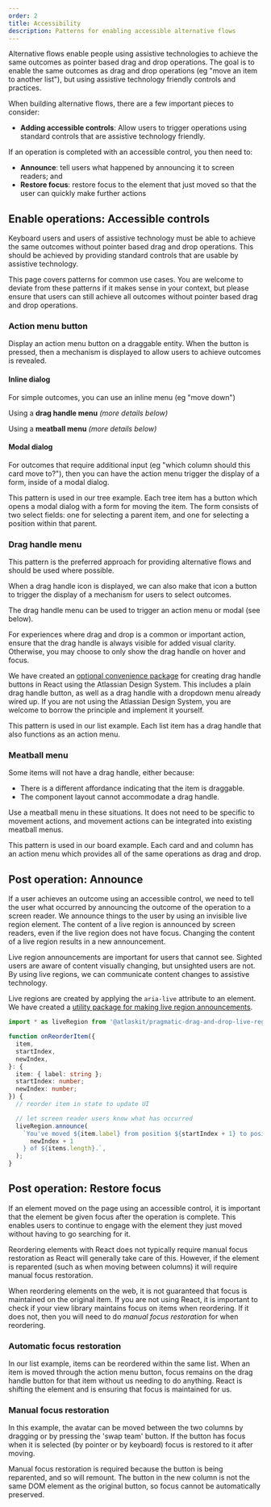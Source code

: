 ```yaml
---
order: 2
title: Accessibility
description: Patterns for enabling accessible alternative flows
---
```




Alternative flows enable people using assistive technologies to achieve the same outcomes as pointer based drag and drop operations. The goal is to enable the same outcomes as drag and drop operations (eg "move an item to another list"), but using assistive technology friendly controls and practices.

When building alternative flows, there are a few important pieces to consider:

- **Adding accessible controls**: Allow users to trigger operations using standard controls that are assistive technology friendly.

If an operation is completed with an accessible control, you then need to:

- **Announce**: tell users what happened by announcing it to screen readers; and
- **Restore focus**: restore focus to the element that just moved so that the user can quickly make further actions

## Enable operations: Accessible controls

Keyboard users and users of assistive technology must be able to achieve the same outcomes without pointer based drag and drop operations. This should be achieved by providing standard controls that are usable by assistive technology.

This page covers patterns for common use cases. You are welcome to deviate from these patterns if it makes sense in your context, but please ensure that users can still achieve all outcomes without pointer based drag and drop operations.

### Action menu button

Display an action menu button on a draggable entity. When the button is pressed, then a mechanism is displayed to allow users to achieve outcomes is revealed.

#### Inline dialog

For simple outcomes, you can use an inline menu (eg "move down")

Using a **drag handle menu** _(more details below)_

<Example Component={ListExample} />

Using a **meatball menu** _(more details below)_

<Example Component={BoardExample} />

#### Modal dialog

For outcomes that require additional input (eg "which column should this card move to?"), then you can have the action menu trigger the display of a form, inside of a modal dialog.

This pattern is used in our tree example. Each tree item has a button which opens a modal dialog with a form for moving the item. The form consists of two select fields: one for selecting a parent item, and one for selecting a position within that parent.

<Example Component={TreeExample} />

### Drag handle menu

<SectionMessage title="Preferred approach">

This pattern is the preferred approach for providing alternative flows and
should be used where possible.

</SectionMessage>

When a drag handle icon is displayed, we can also make that icon a button to trigger the display of a mechanism for users to select outcomes.

The drag handle menu can be used to trigger an action menu or modal (see below).

For experiences where drag and drop is a common or important action, ensure that the drag handle is always visible for added visual clarity. Otherwise, you may choose to only show the drag handle on hover and focus.

We have created an [optional convenience package](/components/pragmatic-drag-and-drop/packages/react-accessibility/about)
for creating drag handle buttons in React using the Atlassian Design System. This includes a plain drag handle button, as well as a drag handle with a dropdown menu already wired up. If you are not using the Atlassian Design System, you are welcome to borrow the principle and implement it yourself.

This pattern is used in our list example. Each list item has a drag handle that also functions as an action menu.

<Example Component={ListExample} />

### Meatball menu

Some items will not have a drag handle, either because:

- There is a different affordance indicating that the item is draggable.
- The component layout cannot accommodate a drag handle.

Use a meatball menu in these situations. It does not need to be specific to
movement actions, and movement actions can be integrated into existing meatball menus.

This pattern is used in our board example. Each card and and column has an action menu which provides all of the same operations as drag and drop.

<Example Component={BoardExample} />

## Post operation: Announce

If a user achieves an outcome using an accessible control, we need to tell the user what occurred by announcing the outcome of the operation to a screen reader. We announce things to the user by using an invisible live region element. The content of a live region is announced by screen readers, even if the live region does not have focus. Changing the content of a live region results in a new announcement.

Live region announcements are important for users that cannot see. Sighted users are aware of content visually changing, but unsighted users are not. By using live regions, we can communicate content changes to assistive technology.

Live regions are created by applying the `aria-live` attribute to an element. We have created a [utility package for making live region announcements](../packages/live-region).

```ts
import * as liveRegion from '@atlaskit/pragmatic-drag-and-drop-live-region';

function onReorderItem({
  item,
  startIndex,
  newIndex,
}: {
  item: { label: string };
  startIndex: number;
  newIndex: number;
}) {
  // reorder item in state to update UI

  // let screen reader users know what has occurred
  liveRegion.announce(
    `You've moved ${item.label} from position ${startIndex + 1} to position ${
      newIndex + 1
    } of ${items.length}.`,
  );
}
```

## Post operation: Restore focus

If an element moved on the page using an accessible control, it is important that the element be given focus after the operation is complete. This enables users to continue to engage with the element they just moved without having to go searching for it.

Reordering elements with React does not typically require manual focus restoration as React will generally take care of this. However, if the element is reparented (such as when moving between columns) it will require manual focus restoration.

<SectionMessage appearance="warning" title="For non-react consumers">

When reordering elements on the web, it is not guaranteed that focus is maintained on the original item. If you are not using React, it is important to check if your view library maintains focus on items when reordering. If it does not, then you will need to do _manual focus restoration_ for when reordering.

</SectionMessage>

### Automatic focus restoration

In our list example, items can be reordered within the same list. When an item is moved through the action menu button, focus remains on the drag handle button for that item without us needing to do anything. React is shifting the element and is ensuring that focus is maintained for us.

<Example Component={ListExample} />

### Manual focus restoration

In this example, the avatar can be moved between the two columns by dragging or by pressing the 'swap team' button. If the button has focus when it is selected (by pointer or by keyboard) focus is restored to it after moving.

Manual focus restoration is required because the button is being reparented, and so will remount. The button in the new column is not the same DOM element as the original button, so focus cannot be automatically preserved.

<Example Component={ManualFocusRestorationExample} />
